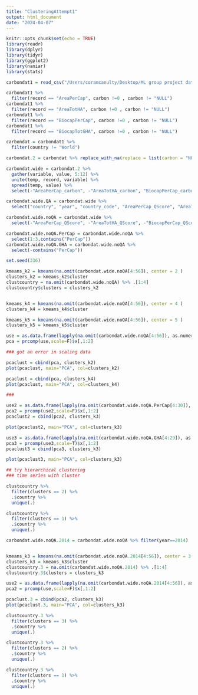 ```yaml
---
title: "ClusteringAttempt1"
output: html_document
date: "2024-04-07"
---
```


```r
knitr::opts_chunk$set(echo = TRUE)
library(readr)
library(dplyr)
library(tidyr)
library(ggplot2)
library(naniar)
library(stats)
```


```r
carbondat1 = read_csv("/Users/coramcanulty/Desktop/ML group project data/NFA 2018 Edition.csv")

carbondat1 %>% 
  filter(record == "AreaPerCap", carbon !=0 , carbon != "NULL")
carbondat1 %>% 
  filter(record == "AreaTotHA", carbon !=0 , carbon != "NULL")
carbondat1 %>% 
  filter(record == "BiocapPerCap", carbon !=0 , carbon != "NULL")
carbondat1 %>% 
  filter(record == "BiocapTotGHA", carbon !=0 , carbon != "NULL")

carbondat = carbondat1 %>%
  filter(country != "World")

```

```r
carbondat.2 = carbondat %>% replace_with_na(replace = list(carbon = "NULL", crop_land = "NULL", grazing_land = "NULL", forest_land = "NULL", fishing_ground = "NULL", built_up_land = "NULL"))

```


```r

carbondat.wide = carbondat.2 %>%
  gather(variable, value, 5:12) %>%
  unite(temp, record, variable) %>%
  spread(temp, value) %>%
  select(-"AreaPerCap_carbon", -"AreaTotHA_carbon", "BiocapPerCap_carbon", -"BiocapTotGHA_carbon")

carbondat.wide.QA = carbondat.wide %>%
  select("country", "year", "country_code", "AreaPerCap_QScore", "AreaTotHA_QScore", "BiocapPerCap_QScore", "BiocapTotGHA_QScore", "EFConsPerCap_QScore", "EFConsTotGHA_QScore", "EFProdTotGHA_QScore", "EFProdPerCap_QScore")

carbondat.wide.noQA = carbondat.wide %>%
  select(-"AreaPerCap_QScore", -"AreaTotHA_QScore", -"BiocapPerCap_QScore", -"BiocapTotGHA_QScore", -"EFConsPerCap_QScore", -"EFConsTotGHA_QScore", -"EFProdTotGHA_QScore", -"EFProdPerCap_QScore")
```

```r
carbondat.wide.noQA.PerCap = carbondat.wide.noQA %>% 
  select(1:3,contains("PerCap"))
carbondat.wide.noQA.GHA = carbondat.wide.noQA %>% 
  select(-contains("PerCap"))
```

```r
set.seed(336)

kmeans_k2 = kmeans(na.omit(carbondat.wide.noQA[4:56]), center = 2 )
clusters_k2 = kmeans_k2$cluster
clustcountry = na.omit(carbondat.wide.noQA) %>% .[1:4]
clustcountry$clusters = clusters_k2


kmeans_k4 = kmeans(na.omit(carbondat.wide.noQA[4:56]), center = 4 )
clusters_k4 = kmeans_k4$cluster

kmeans_k5 = kmeans(na.omit(carbondat.wide.noQA[4:56]), center = 5 )
clusters_k5 = kmeans_k5$cluster

use = as.data.frame(lapply(na.omit(carbondat.wide.noQA[4:56]), as.numeric))
pca = prcomp(use,scale=F)$x[,1:2]

### got an error in scaling data

pcaclust = cbind(pca, clusters_k2)
plot(pcaclust, main="PCA", col=clusters_k2)

pcaclust = cbind(pca, clusters_k4)
plot(pcaclust, main="PCA", col=clusters_k4)

###

use2 = as.data.frame(lapply(na.omit(carbondat.wide.noQA.PerCap[4:30]), as.numeric))
pca2 = prcomp(use2,scale=F)$x[,1:2]
pcaclust2 = cbind(pca2, clusters_k3)

plot(pcaclust2, main="PCA", col=clusters_k3)

use3 = as.data.frame(lapply(na.omit(carbondat.wide.noQA.GHA[4:29]), as.numeric))
pca3 = prcomp(use3,scale=T)$x[,1:2]
pcaclust3 = cbind(pca3, clusters_k3)

plot(pcaclust3, main="PCA", col=clusters_k3)

## try hierarchical clustering
### time series with cluster

```

```r
clustcountry %>%
  filter(clusters == 2) %>%
  .$country %>%
  unique(.)

clustcountry %>%
  filter(clusters == 1) %>%
  .$country %>%
  unique(.)
```

```r

carbondat.wide.noQA.2014 = carbondat.wide.noQA %>% filter(year==2014)


kmeans_k3 = kmeans(na.omit(carbondat.wide.noQA.2014[4:56]), center = 3 )
clusters_k3 = kmeans_k3$cluster
clustcountry.3 = na.omit(carbondat.wide.noQA.2014) %>% .[1:4]
clustcountry.3$clusters = clusters_k3

use2 = as.data.frame(lapply(na.omit(carbondat.wide.noQA.2014[4:56]), as.numeric))
pca2 = prcomp(use,scale=F)$x[,1:2]

pcaclust.3 = cbind(pca2, clusters_k3)
plot(pcaclust.3, main="PCA", col=clusters_k3)

clustcountry.3 %>%
  filter(clusters == 3) %>%
  .$country %>%
  unique(.)

clustcountry.3 %>%
  filter(clusters == 2) %>%
  .$country %>%
  unique(.)

clustcountry.3 %>%
  filter(clusters == 1) %>%
  .$country %>%
  unique(.)

```

